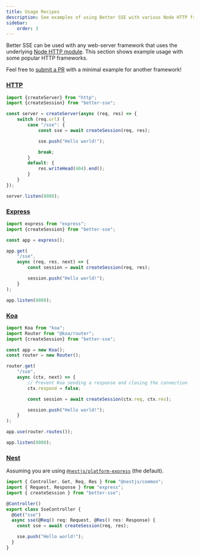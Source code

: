 ```yaml
---
title: Usage Recipes
description: See examples of using Better SSE with various Node HTTP frameworks.
sidebar:
    order: 3
---
```


Better SSE can be used with any web-server framework that uses the underlying [Node HTTP module](https://nodejs.org/api/http.html). This section shows example usage with some popular HTTP frameworks.

Feel free to [submit a PR](https://github.com/MatthewWid/better-sse/pulls) with a minimal example for another framework!

### [HTTP](https://nodejs.org/api/http.html)

```javascript title="server.js"
import {createServer} from "http";
import {createSession} from "better-sse";

const server = createServer(async (req, res) => {
	switch (req.url) {
		case "/sse": {
			const sse = await createSession(req, res);

			sse.push("Hello world!");

			break;
		}
		default: {
			res.writeHead(404).end();
		}
	}
});

server.listen(8080);
```

### [Express](https://expressjs.com/)

```javascript title="server.js"
import express from "express";
import {createSession} from "better-sse";

const app = express();

app.get(
	"/sse",
	async (req, res, next) => {
		const session = await createSession(req, res);

		session.push("Hello world!");
	}
);

app.listen(8080);
```

### [Koa](https://koajs.com/)

```javascript title="server.js"
import Koa from "koa";
import Router from "@koa/router";
import {createSession} from "better-sse";

const app = new Koa();
const router = new Router();

router.get(
	"/sse",
	async (ctx, next) => {
		// Prevent Koa sending a response and closing the connection
		ctx.respond = false;

		const session = await createSession(ctx.req, ctx.res);

		session.push("Hello world!");
	}
);

app.use(router.routes());

app.listen(8080);
```

### [Nest](https://nestjs.com/)

Assuming you are using [`@nestjs/platform-express`](https://www.npmjs.com/package/@nestjs/platform-express) (the default).

```typescript
import { Controller, Get, Req, Res } from "@nestjs/common";
import { Request, Response } from "express";
import { createSession } from "better-sse";

@Controller()
export class SseController {
  @Get("sse")
  async sse(@Req() req: Request, @Res() res: Response) {
    const sse = await createSession(req, res);

    sse.push("Hello world!");
  }
}
```

